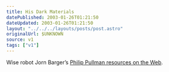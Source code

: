```yaml
---
title: His Dark Materials
datePublished: 2003-01-26T01:21:50
dateUpdated: 2003-01-26T01:21:50
layout: "../../../layouts/posts/post.astro"
originalUrl: $UNKNOWN
source: v1
tags: ["v1"]
---
```


Wise robot Jorn Barger&#8217;s [Philip Pullman resources on the Web][1].

[1]: http://www.robotwisdom.com/jorn/pullman.html "Philip Pullman resources on the Web from Robot Wisdom"
